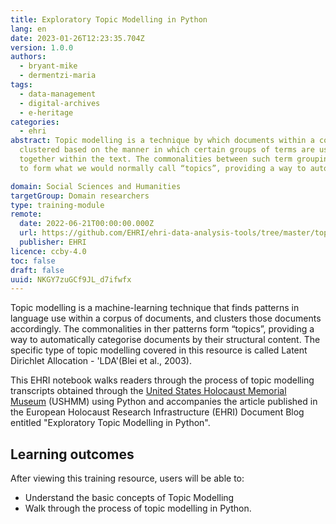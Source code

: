 ```yaml
---
title: Exploratory Topic Modelling in Python
lang: en
date: 2023-01-26T12:23:35.704Z
version: 1.0.0
authors:
  - bryant-mike
  - dermentzi-maria
tags:
  - data-management
  - digital-archives
  - e-heritage
categories:
  - ehri
abstract: Topic modelling is a technique by which documents within a corpus are
  clustered based on the manner in which certain groups of terms are used
  together within the text. The commonalities between such term groupings tend
  to form what we would normally call “topics”, providing a way to automatically categorise documents by their structural content.  This resource aims to walk readers through the process of topic modelling in Python.

domain: Social Sciences and Humanities
targetGroup: Domain researchers
type: training-module
remote:
  date: 2022-06-21T00:00:00.000Z
  url: https://github.com/EHRI/ehri-data-analysis-tools/tree/master/topic-modelling-python
  publisher: EHRI
licence: ccby-4.0
toc: false
draft: false
uuid: NKGY7zuGCf9JL_d7ifwfx
---
```


Topic modelling is a machine-learning technique that finds patterns in language use within a corpus of documents, and clusters those documents accordingly.   The commonalities in ther patterns form “topics”, providing a way to automatically categorise documents by their structural content. The specific type of topic modelling covered in this resource is called Latent Dirichlet Allocation - 'LDA'(Blei et al., 2003).

This EHRI notebook walks readers through the process of topic modelling transcripts obtained through the [United States Holocaust Memorial Museum](https://www.ushmm.org/) (USHMM) using Python and accompanies the article published in the European Holocaust Research Infrastructure (EHRI) Document Blog entitled "Exploratory Topic Modelling in Python".


## L﻿earning outcomes

A﻿fter viewing this training resource, users will be able to:

- Understand the basic concepts of Topic Modelling
- Walk through the process of topic modelling in Python.


<ExternalResource title="Interested in learning more?" subtitle="Check out Exploratory Topic Modelling in Python" url="https://github.com/EHRI/ehri-data-analysis-tools/tree/master/topic-modelling-python#readme" />
